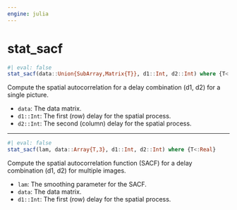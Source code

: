 ```yaml
---
engine: julia
---
```


# stat_sacf {#sec-doc}
    

::: {.callout-note appearance="simple" title="docblock" collapse=false}    


```julia
#| eval: false
stat_sacf(data::Union{SubArray,Matrix{T}}, d1::Int, d2::Int) where {T<:Real}

```

Compute the spatial autocorrelation for a delay combination (d1, d2) for a single picture.
 
  * `data`: The data matrix.
  * `d1::Int`: The first (row) delay for the spatial process.
  * `d2::Int`: The second (column) delay for the spatial process.


:::
    

 --- 
 
::: {.callout-note appearance="simple" title="docblock" collapse=false}    


```julia
#| eval: false
stat_sacf(lam, data::Array{T,3}, d1::Int, d2::Int) where {T<:Real}

```

Compute the spatial autocorrelation function (SACF) for a delay combination (d1, d2) for multiple images.
 
  * `lam`: The smoothing parameter for the SACF.
  * `data`: The data matrix.
  * `d1::Int`: The first (row) delay for the spatial process.


:::
    

